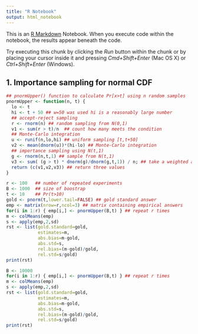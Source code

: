 ```yaml
---
title: "R Notebook"
output: html_notebook
---
```


This is an [R Markdown](http://rmarkdown.rstudio.com) Notebook. When you execute code within the notebook, the results appear beneath the code. 

Try executing this chunk by clicking the *Run* button within the chunk or by placing your cursor inside it and pressing *Cmd+Shift+Enter* (Mac OS X) or *Ctrl+Shift+Enter* (Windows). 

## 1. Importance sampling for normal CDF

```r
## pnormUpper() function to calculate Pr[x>t] using n random samples
pnormUpper <- function(n, t) { 
  lo <- t
  hi <- t + 50 ## w=50 was used hi is a reasonably large number
  ## accept-reject sampling
  r <- rnorm(n) ## random sampling from N(0,1)
  v1 <- sum(r > t)/n  ## count how many meets the condition
  ## Monte-Carlo integration
  u <- runif(n,lo,hi) ## uniform sampling [t,t+50] 
  v2 <- mean(dnorm(u))*(hi-lo) ## Monte-Carlo integration
  ## importance sampling using N(t,1)
  g <- rnorm(n,t,1) ## sample from N(t,1)
  v3 <- sum( (g > t) * dnorm(g)/dnorm(g,t,1)) / n; ## take a weighted average
  return (c(v1,v2,v3)) ## return three values 
}

r <- 100   ## number of repeated experiments
B <- 1000  ## size of boostrap
t <- 10    ## Pr(t>10)
gold <- pnorm(t,lower.tail=FALSE) ## gold standard answer
emp <- matrix(nrow=r,ncol=3) ## matrix containing empirical answers
for(i in 1:r) { emp[i,] <- pnormUpper(B,t) } ## repeat r times
m <- colMeans(emp)
s <- apply(emp,2,sd)
rst <- list(gold.standard=gold,
            estimates=m,
            abs.bias=m-gold,
            abs.std=s,
            rel.bias=(m-gold)/gold,
            rel.std=s/gold)
print(rst)

B <- 10000
for(i in 1:r) { emp[i,] <- pnormUpper(B,t) } ## repeat r times
m <- colMeans(emp)
s <- apply(emp,2,sd)
rst <- list(gold.standard=gold,
            estimates=m,
            abs.bias=m-gold,
            abs.std=s,
            rel.bias=(m-gold)/gold,
            rel.std=s/gold)
print(rst)
```
